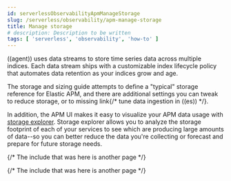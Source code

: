 ```yaml
---
id: serverlessObservabilityApmManageStorage
slug: /serverless/observability/apm-manage-storage
title: Manage storage
# description: Description to be written
tags: [ 'serverless', 'observability', 'how-to' ]
---
```


<div id="manage-storage"></div>

((agent)) uses <DocLink id="serverlessObservabilityApmDataStreams">data streams</DocLink> to store time series data across multiple indices.
Each data stream ships with a customizable <DocLink id="serverlessObservabilityApmIndexLifecycleManagement">index lifecycle policy</DocLink> that automates data retention as your indices grow and age.

The <DocLink id="serverlessObservabilityApmStorageAndSizingGuide">storage and sizing guide</DocLink> attempts to define a "typical" storage reference for Elastic APM,
and there are additional settings you can tweak to <DocLink id="serverlessObservabilityApmReduceStorage">reduce storage</DocLink>,
or to <DocBadge><DocIcon size="s" type="unlink" title="missing link"/> missing link</DocBadge>{/*  <DocLink id="enApmGuideTuneDataIngestion" section="tune-((es))">tune data ingestion in ((es))</DocLink> */}.

In addition, the APM UI makes it easy to visualize your APM data usage with
[storage explorer](((kibana-ref))/storage-explorer.html).
Storage explorer allows you to analyze the storage footprint of each of your services to see
which are producing large amounts of data--so you can better reduce the data you're collecting
or forecast and prepare for future storage needs.

{/* The include that was here is another page */}

{/* The include that was here is another page */}

